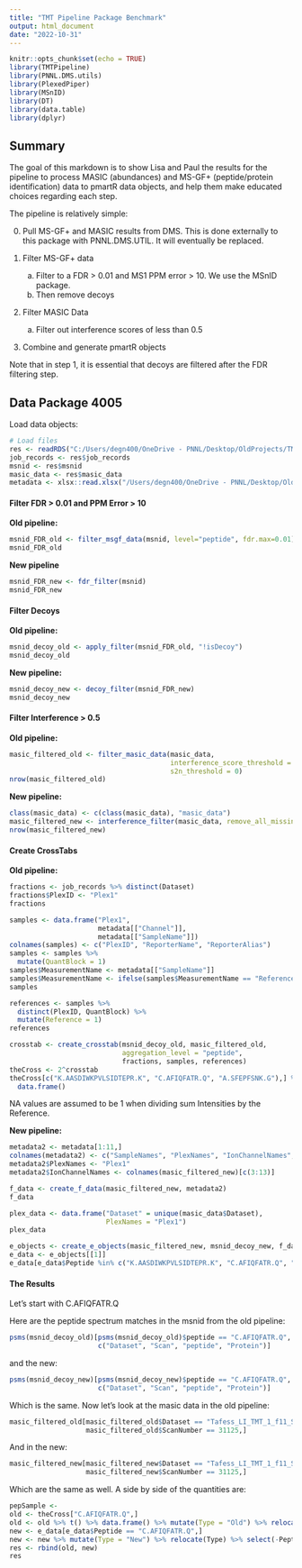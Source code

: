 ```yaml
---
title: "TMT Pipeline Package Benchmark"
output: html_document
date: "2022-10-31"
---
```


```r
knitr::opts_chunk$set(echo = TRUE)
library(TMTPipeline)
library(PNNL.DMS.utils)
library(PlexedPiper)
library(MSnID)
library(DT)
library(data.table)
library(dplyr)
```

## Summary

The goal of this markdown is to show Lisa and Paul the results for the pipeline 
to process MASIC (abundances) and MS-GF+ (peptide/protein identification) data to pmartR
data objects, and help them make educated choices regarding each step. 

The pipeline is relatively simple: 

0. Pull MS-GF+ and MASIC results from DMS. This is done externally to this package with PNNL.DMS.UTIL. It will eventually be replaced. 

1. Filter MS-GF+ data
    a. Filter to a FDR > 0.01 and MS1 PPM error > 10. We use the MSnID package.
    b. Then remove decoys 
    
2. Filter MASIC Data 
    a. Filter out interference scores of less than 0.5 
    
3. Combine and generate pmartR objects 

Note that in step 1, it is essential that decoys are filtered after the FDR 
filtering step.

## Data Package 4005

Load data objects: 

```r
# Load files
res <- readRDS("C:/Users/degn400/OneDrive - PNNL/Desktop/OldProjects/TMT/4005_Tafess_LI/4005_Data_Package.RDS")
job_records <- res$job_records
msnid <- res$msnid
masic_data <- res$masic_data
metadata <- xlsx::read.xlsx("/Users/degn400/OneDrive - PNNL/Desktop/OldProjects/TMT/4005_Tafess_LI/Tafess_LI_metadata.xlsx", 1)
```

#### Filter FDR > 0.01 and PPM Error > 10

**Old pipeline:** 

```r
msnid_FDR_old <- filter_msgf_data(msnid, level="peptide", fdr.max=0.01)
msnid_FDR_old
```

**New pipeline**

```r
msnid_FDR_new <- fdr_filter(msnid)
msnid_FDR_new
```

#### Filter Decoys 

**Old pipeline:**

```r
msnid_decoy_old <- apply_filter(msnid_FDR_old, "!isDecoy")
msnid_decoy_old
```

**New pipeline:**

```r
msnid_decoy_new <- decoy_filter(msnid_FDR_new)
msnid_decoy_new
```

#### Filter Interference > 0.5

**Old pipeline:**

```r
masic_filtered_old <- filter_masic_data(masic_data,
                                        interference_score_threshold = 0.5,
                                        s2n_threshold = 0)
nrow(masic_filtered_old)
```

**New pipeline:**

```r
class(masic_data) <- c(class(masic_data), "masic_data")
masic_filtered_new <- interference_filter(masic_data, remove_all_missing = FALSE)
nrow(masic_filtered_new)
```

#### Create CrossTabs 

**Old pipeline:**

```r
fractions <- job_records %>% distinct(Dataset)
fractions$PlexID <- "Plex1"
fractions
```

```r
samples <- data.frame("Plex1", 
                      metadata[["Channel"]], 
                      metadata[["SampleName"]])
colnames(samples) <- c("PlexID", "ReporterName", "ReporterAlias")
samples <- samples %>%
  mutate(QuantBlock = 1)
samples$MeasurementName <- metadata[["SampleName"]]
samples$MeasurementName <- ifelse(samples$MeasurementName == "Reference", "Reference", samples$MeasurementName)
samples
```

```r
references <- samples %>%
  distinct(PlexID, QuantBlock) %>%
  mutate(Reference = 1)
references
```

```r
crosstab <- create_crosstab(msnid_decoy_old, masic_filtered_old,
                            aggregation_level = "peptide",
                            fractions, samples, references)
theCross <- 2^crosstab
theCross[c("K.AASDIWKPVLSIDTEPR.K", "C.AFIQFATR.Q", "A.SFEPFSNK.G"),] %>%
  data.frame()
```

NA values are assumed to be 1 when dividing sum Intensities by
the Reference. 


**New pipeline:**

```r
metadata2 <- metadata[1:11,]
colnames(metadata2) <- c("SampleNames", "PlexNames", "IonChannelNames", "Condition")
metadata2$PlexNames <- "Plex1"
metadata2$IonChannelNames <- colnames(masic_filtered_new)[c(3:13)]

f_data <- create_f_data(masic_filtered_new, metadata2)
f_data
```

```r
plex_data <- data.frame("Dataset" = unique(masic_data$Dataset),
                        PlexNames = "Plex1")
plex_data
```

```r
e_objects <- create_e_objects(masic_filtered_new, msnid_decoy_new, f_data, plex_data)
e_data <- e_objects[[1]]
e_data[e_data$Peptide %in% c("K.AASDIWKPVLSIDTEPR.K", "C.AFIQFATR.Q", "A.SFEPFSNK.G"),]
```

#### The Results 

Let's start with C.AFIQFATR.Q

Here are the peptide spectrum matches in the msnid from the old pipeline: 

```r
psms(msnid_decoy_old)[psms(msnid_decoy_old)$peptide == "C.AFIQFATR.Q", 
                      c("Dataset", "Scan", "peptide", "Protein")]
```

and the new: 

```r
psms(msnid_decoy_new)[psms(msnid_decoy_new)$peptide == "C.AFIQFATR.Q", 
                      c("Dataset", "Scan", "peptide", "Protein")]
```

Which is the same. Now let's look at the masic data in the old pipeline: 

```r
masic_filtered_old[masic_filtered_old$Dataset == "Tafess_LI_TMT_1_f11_Samwise_12Jan22_WBEH-21-08-22" &
                   masic_filtered_old$ScanNumber == 31125,]
```

And in the new: 

```r
masic_filtered_new[masic_filtered_new$Dataset == "Tafess_LI_TMT_1_f11_Samwise_12Jan22_WBEH-21-08-22" &
                   masic_filtered_new$ScanNumber == 31125,]
```

Which are the same as well. A side by side of the quantities are: 

```r
pepSample <- 
old <- theCross["C.AFIQFATR.Q",]
old <- old %>% t() %>% data.frame() %>% mutate(Type = "Old") %>% relocate(Type)
new <- e_data[e_data$Peptide == "C.AFIQFATR.Q",]
new <- new %>% mutate(Type = "New") %>% relocate(Type) %>% select(-Peptide)
res <- rbind(old, new) 
res
```






